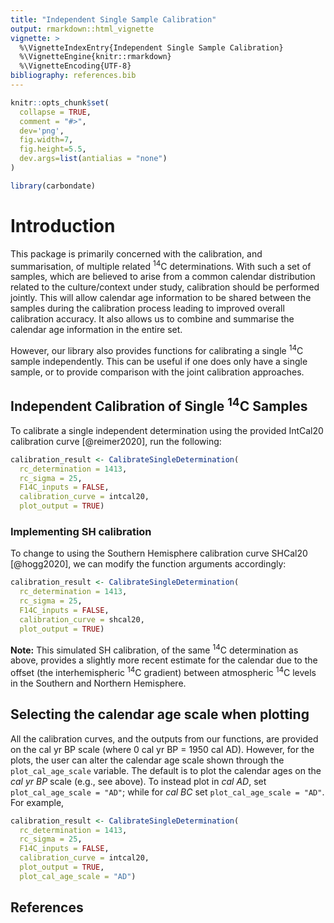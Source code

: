 ```yaml
---
title: "Independent Single Sample Calibration"
output: rmarkdown::html_vignette
vignette: >
  %\VignetteIndexEntry{Independent Single Sample Calibration}
  %\VignetteEngine{knitr::rmarkdown}
  %\VignetteEncoding{UTF-8}
bibliography: references.bib
---
```


```r
knitr::opts_chunk$set(
  collapse = TRUE,
  comment = "#>",
  dev='png',
  fig.width=7, 
  fig.height=5.5,
  dev.args=list(antialias = "none")
)
```

```r
library(carbondate)
```

# Introduction

This package is primarily concerned with the calibration, and summarisation, of multiple related ^14^C determinations. With such a set of samples, which are believed to arise from a common calendar distribution related to the culture/context under study, calibration should be performed jointly. This will allow calendar age information to be shared between the samples during the calibration process leading to improved overall calibration accuracy. It also allows us to combine and summarise the calendar age information in the entire set. 

However, our library also provides functions for calibrating a single ^14^C sample independently. This can be useful if one does only have a single sample, or to provide comparison with the joint calibration approaches. 

## Independent Calibration of Single ^14^C Samples

To calibrate a single independent determination using the provided IntCal20 calibration curve [@reimer2020], run the following:

```r
calibration_result <- CalibrateSingleDetermination(
  rc_determination = 1413, 
  rc_sigma = 25, 
  F14C_inputs = FALSE, 
  calibration_curve = intcal20,
  plot_output = TRUE)
```   


### Implementing SH calibration

To change to using the Southern Hemisphere calibration curve SHCal20 [@hogg2020], we can modify the function arguments accordingly: 

```r
calibration_result <- CalibrateSingleDetermination(
  rc_determination = 1413, 
  rc_sigma = 25, 
  F14C_inputs = FALSE, 
  calibration_curve = shcal20,
  plot_output = TRUE)
```
**Note:** This simulated SH calibration, of the same ^14^C determination as above, provides a slightly more recent estimate for the calendar due to the offset (the interhemispheric ^14^C gradient) between atmospheric ^14^C levels in the Southern and Northern Hemisphere. 

## Selecting the calendar age scale when plotting

All the calibration curves, and the outputs from our functions, are provided on the cal yr BP scale (where 0 cal yr BP = 1950 cal AD). However, for the plots, the user can alter the calendar age scale shown through the `plot_cal_age_scale` variable. The default is to plot the calendar ages on the _cal yr BP_ scale (e.g., see above). To instead plot in _cal AD_, set `plot_cal_age_scale = "AD"`; while for _cal BC_ set `plot_cal_age_scale = "AD"`. For example, 
```r
calibration_result <- CalibrateSingleDetermination(
  rc_determination = 1413, 
  rc_sigma = 25, 
  F14C_inputs = FALSE, 
  calibration_curve = intcal20,
  plot_output = TRUE,
  plot_cal_age_scale = "AD")
``` 


## References



